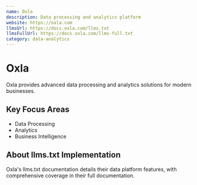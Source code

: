 ```yaml
---
name: Oxla
description: Data processing and analytics platform
website: https://oxla.com
llmsUrl: https://docs.oxla.com/llms.txt
llmsFullUrl: https://docs.oxla.com/llms-full.txt
category: data-analytics
---
```


# Oxla

Oxla provides advanced data processing and analytics solutions for modern businesses.

## Key Focus Areas

- Data Processing
- Analytics
- Business Intelligence

## About llms.txt Implementation

Oxla's llms.txt documentation details their data platform features, with comprehensive coverage in their full documentation.
